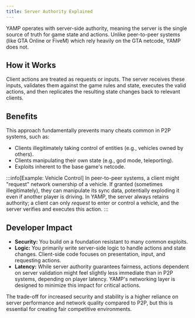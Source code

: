 ```yaml
---
title: Server Authority Explained
---
```


YAMP operates with server-side authority, meaning the server is the single source of truth for game state and actions. Unlike peer-to-peer systems (like GTA Online or FiveM) which rely heavily on the GTA netcode, YAMP does not.

## How it Works
Client actions are treated as requests or inputs. The server receives these inputs, validates them against the game rules and state, executes the valid actions, and then replicates the resulting state changes back to relevant clients.

## Benefits
This approach fundamentally prevents many cheats common in P2P systems, such as:
*   Clients illegitimately taking control of entities (e.g., vehicles owned by others).
*   Clients manipulating their own state (e.g., god mode, teleporting).
*   Exploits inherent to the base game's netcode.

:::info[Example: Vehicle Control]
In peer-to-peer systems, a client might "request" network ownership of a vehicle. If granted (sometimes illegitimately), they can manipulate its sync data, potentially exploding it even if another player is driving. In YAMP, the server always retains authority; a client can only *request* to enter or control a vehicle, and the server verifies and executes this action.
:::

## Developer Impact
*   **Security:** You build on a foundation resistant to many common exploits.
*   **Logic:** You primarily write server-side logic to handle actions and state changes. Client-side code focuses on presentation, input, and requesting actions.
*   **Latency:** While server authority guarantees fairness, actions dependent on server validation might feel slightly less immediate than in P2P systems, depending on player latency. YAMP's networking layer is designed to minimize this impact for critical actions.

The trade-off for increased security and stability is a higher reliance on server performance and network quality compared to P2P, but this is essential for creating fair competitive environments.